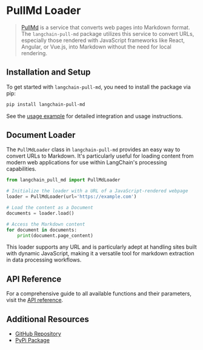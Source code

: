 # PullMd Loader

>[PullMd](https://pull.md/) is a service that converts web pages into Markdown format. The `langchain-pull-md` package utilizes this service to convert URLs, especially those rendered with JavaScript frameworks like React, Angular, or Vue.js, into Markdown without the need for local rendering.

## Installation and Setup

To get started with `langchain-pull-md`, you need to install the package via pip:

```bash
pip install langchain-pull-md
```

See the [usage example](/oss/integrations/document_loaders/pull_md) for detailed integration and usage instructions.

## Document Loader

The `PullMdLoader` class in `langchain-pull-md` provides an easy way to convert URLs to Markdown. It's particularly useful for loading content from modern web applications for use within LangChain's processing capabilities.

```python
from langchain_pull_md import PullMdLoader

# Initialize the loader with a URL of a JavaScript-rendered webpage
loader = PullMdLoader(url='https://example.com')

# Load the content as a Document
documents = loader.load()

# Access the Markdown content
for document in documents:
    print(document.page_content)
```

This loader supports any URL and is particularly adept at handling sites built with dynamic JavaScript, making it a versatile tool for markdown extraction in data processing workflows.

## API Reference

For a comprehensive guide to all available functions and their parameters, visit the [API reference](https://github.com/chigwell/langchain-pull-md).

## Additional Resources

- [GitHub Repository](https://github.com/chigwell/langchain-pull-md)
- [PyPi Package](https://pypi.org/project/langchain-pull-md/)
